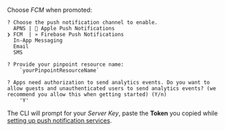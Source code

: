 Choose _FCM_ when promoted:

```console
? Choose the push notification channel to enable.
  APNS |  Apple Push Notifications
❯ FCM  | » Firebase Push Notifications
  In-App Messaging
  Email
  SMS

? Provide your pinpoint resource name:
    `yourPinpointResourceName`

? Apps need authorization to send analytics events. Do you want to allow guests and unauthenticated users to send analytics events? (we recommend you allow this when getting started) (Y/n)
    'Y'

```

The CLI will prompt for your _Server Key_, paste the **Token** you copied while [setting up push notification services](/gen1/[platform]/prev/build-a-backend/push-notifications/set-up-push-service/).
